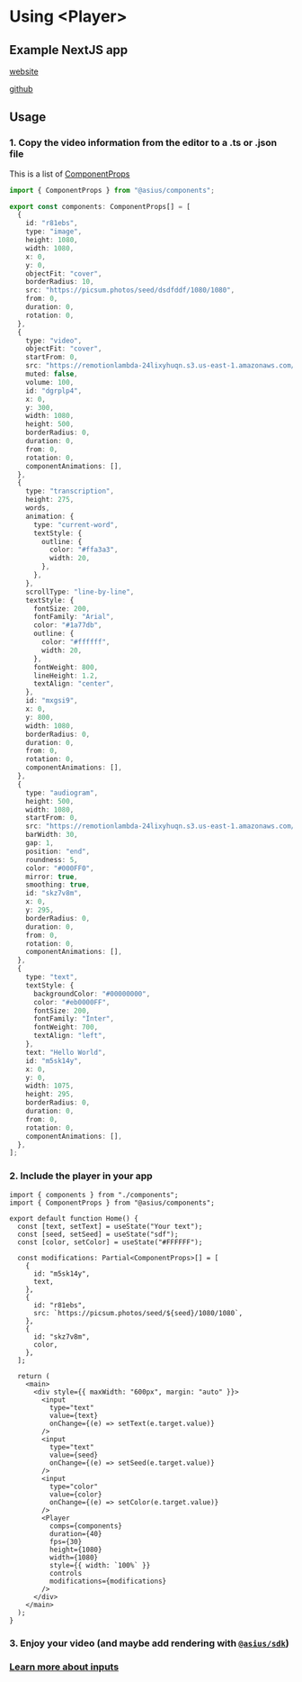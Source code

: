 # Using &lt;Player&gt;



## Example NextJS app

[website](https://asius-example.vercel.app/)

[github](https://github.com/karelnagel/asius-example)

## Usage

### 1. Copy the video information from the editor to a .ts or .json file

This is a list of [ComponentProps](/docs/componentProps)

```ts copy filename="components.ts"
import { ComponentProps } from "@asius/components";

export const components: ComponentProps[] = [
  {
    id: "r81ebs",
    type: "image",
    height: 1080,
    width: 1080,
    x: 0,
    y: 0,
    objectFit: "cover",
    borderRadius: 10,
    src: "https://picsum.photos/seed/dsdfddf/1080/1080",
    from: 0,
    duration: 0,
    rotation: 0,
  },
  {
    type: "video",
    objectFit: "cover",
    startFrom: 0,
    src: "https://remotionlambda-24lixyhuqn.s3.us-east-1.amazonaws.com/video.mp4",
    muted: false,
    volume: 100,
    id: "dgrplp4",
    x: 0,
    y: 300,
    width: 1080,
    height: 500,
    borderRadius: 0,
    duration: 0,
    from: 0,
    rotation: 0,
    componentAnimations: [],
  },
  {
    type: "transcription",
    height: 275,
    words,
    animation: {
      type: "current-word",
      textStyle: {
        outline: {
          color: "#ffa3a3",
          width: 20,
        },
      },
    },
    scrollType: "line-by-line",
    textStyle: {
      fontSize: 200,
      fontFamily: "Arial",
      color: "#1a77db",
      outline: {
        color: "#ffffff",
        width: 20,
      },
      fontWeight: 800,
      lineHeight: 1.2,
      textAlign: "center",
    },
    id: "mxgsi9",
    x: 0,
    y: 800,
    width: 1080,
    borderRadius: 0,
    duration: 0,
    from: 0,
    rotation: 0,
    componentAnimations: [],
  },
  {
    type: "audiogram",
    height: 500,
    width: 1080,
    startFrom: 0,
    src: "https://remotionlambda-24lixyhuqn.s3.us-east-1.amazonaws.com/video.mp4",
    barWidth: 30,
    gap: 1,
    position: "end",
    roundness: 5,
    color: "#000FF0",
    mirror: true,
    smoothing: true,
    id: "skz7v8m",
    x: 0,
    y: 295,
    borderRadius: 0,
    duration: 0,
    from: 0,
    rotation: 0,
    componentAnimations: [],
  },
  {
    type: "text",
    textStyle: {
      backgroundColor: "#00000000",
      color: "#eb0000FF",
      fontSize: 200,
      fontFamily: "Inter",
      fontWeight: 700,
      textAlign: "left",
    },
    text: "Hello World",
    id: "m5sk14y",
    x: 0,
    y: 0,
    width: 1075,
    height: 295,
    borderRadius: 0,
    duration: 0,
    from: 0,
    rotation: 0,
    componentAnimations: [],
  },
];
```

### 2. Include the player in your app

```tsx copy filename="index.tsx"
import { components } from "./components";
import { ComponentProps } from "@asius/components";

export default function Home() {
  const [text, setText] = useState("Your text");
  const [seed, setSeed] = useState("sdf");
  const [color, setColor] = useState("#FFFFFF");

  const modifications: Partial<ComponentProps>[] = [
    {
      id: "m5sk14y",
      text,
    },
    {
      id: "r81ebs",
      src: `https://picsum.photos/seed/${seed}/1080/1080`,
    },
    {
      id: "skz7v8m",
      color,
    },
  ];

  return (
    <main>
      <div style={{ maxWidth: "600px", margin: "auto" }}>
        <input
          type="text"
          value={text}
          onChange={(e) => setText(e.target.value)}
        />
        <input
          type="text"
          value={seed}
          onChange={(e) => setSeed(e.target.value)}
        />
        <input
          type="color"
          value={color}
          onChange={(e) => setColor(e.target.value)}
        />
        <Player
          comps={components}
          duration={40}
          fps={30}
          height={1080}
          width={1080}
          style={{ width: `100%` }}
          controls
          modifications={modifications}
        />
      </div>
    </main>
  );
}
```

### 3. Enjoy your video (and maybe add rendering with [`@asius/sdk`](/docs/sdk))


<PlayerExample />

### [Learn more about inputs](/docs/player/player)
